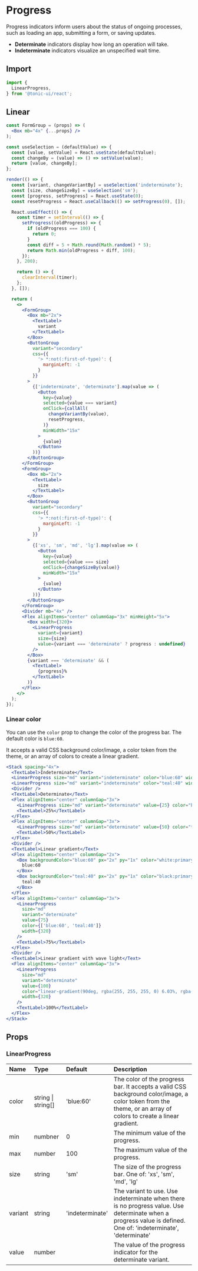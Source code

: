 # Progress

Progress indicators inform users about the status of ongoing processes, such as loading an app, submitting a form, or saving updates.

- **Determinate** indicators display how long an operation will take.
- **Indeterminate** indicators visualize an unspecified wait time.

## Import

```js
import {
  LinearProgress,
} from '@tonic-ui/react';
```

## Linear

```jsx noInline
const FormGroup = (props) => (
  <Box mb="4x" {...props} />
);

const useSelection = (defaultValue) => {
  const [value, setValue] = React.useState(defaultValue);
  const changeBy = (value) => () => setValue(value);
  return [value, changeBy];
};

render(() => {
  const [variant, changeVariantBy] = useSelection('indeterminate');
  const [size, changeSizeBy] = useSelection('sm');
  const [progress, setProgress] = React.useState(0);
  const resetProgress = React.useCallback(() => setProgress(0), []);

  React.useEffect(() => {
    const timer = setInterval(() => {
      setProgress((oldProgress) => {
        if (oldProgress === 100) {
          return 0;
        }
        const diff = 5 + Math.round(Math.random() * 5);
        return Math.min(oldProgress + diff, 100);
      });
    }, 200);

    return () => {
      clearInterval(timer);
    };
  }, []);

  return (
    <>
      <FormGroup>
        <Box mb="2x">
          <TextLabel>
            variant
          </TextLabel>
        </Box>
        <ButtonGroup
          variant="secondary"
          css={{
            '> *:not(:first-of-type)': {
              marginLeft: -1
            }
          }}
        >
          {['indeterminate', 'determinate'].map(value => (
            <Button
              key={value}
              selected={value === variant}
              onClick={callAll(
                changeVariantBy(value),
                resetProgress,
              )}
              minWidth="15x"
            >
              {value}
            </Button>
          ))}
        </ButtonGroup>
      </FormGroup>
      <FormGroup>
        <Box mb="2x">
          <TextLabel>
            size
          </TextLabel>
        </Box>
        <ButtonGroup
          variant="secondary"
          css={{
            '> *:not(:first-of-type)': {
              marginLeft: -1
            }
          }}
        >
          {['xs', 'sm', 'md', 'lg'].map(value => (
            <Button
              key={value}
              selected={value === size}
              onClick={changeSizeBy(value)}
              minWidth="15x"
            >
              {value}
            </Button>
          ))}
        </ButtonGroup>
      </FormGroup>
      <Divider mb="4x" />
      <Flex alignItems="center" columnGap="3x" minHeight="5x">
        <Box width={320}>
          <LinearProgress
            variant={variant}
            size={size}
            value={variant === 'determinate' ? progress : undefined}
          />
        </Box>
        {variant === 'determinate' && (
          <TextLabel>
            {progress}%
          </TextLabel>
        )}
      </Flex>
    </>
  );
});
```

### Linear color

You can use the `color` prop to change the color of the progress bar. The default color is `blue:60`.

It accepts a valid CSS background color/image, a color token from the theme, or an array of colors to create a linear gradient.

```jsx
<Stack spacing="4x">
  <TextLabel>Indeterminate</Text>
  <LinearProgress size="md" variant="indeterminate" color="blue:60" width={320} />
  <LinearProgress size="md" variant="indeterminate" color="teal:40" width={320} />
  <Divider />
  <TextLabel>Determinate</Text>
  <Flex alignItems="center" columnGap="3x">
    <LinearProgress size="md" variant="determinate" value={25} color="blue:60" width={320}/>
    <TextLabel>25%</TextLabel>
  </Flex>
  <Flex alignItems="center" columnGap="3x">
    <LinearProgress size="md" variant="determinate" value={50} color="teal:40" width={320} />
    <TextLabel>50%</TextLabel>
  </Flex>
  <Divider />
  <TextLabel>Linear gradient</Text>
  <Flex alignItems="center" columnGap="2x">
    <Box backgroundColor="blue:60" px="2x" py="1x" color="white:primary">
      blue:60
    </Box>
    <Box backgroundColor="teal:40" px="2x" py="1x" color="black:primary">
      teal:40
    </Box>
  </Flex>
  <Flex alignItems="center" columnGap="3x">
    <LinearProgress
      size="md"
      variant="determinate"
      value={75}
      color={['blue:60', 'teal:40']}
      width={320}
    />
    <TextLabel>75%</TextLabel>
  </Flex>
  <Divider />
  <TextLabel>Linear gradient with wave light</Text>
  <Flex alignItems="center" columnGap="3x">
    <LinearProgress
      size="md"
      variant="determinate"
      value={100}
      color="linear-gradient(90deg, rgba(255, 255, 255, 0) 6.03%, rgba(255, 255, 255, 0.12) 16.32%, rgba(255, 255, 255, 0.12) 42.22%, rgba(255, 255, 255, 0) 60.67%), linear-gradient(90deg, #1E5EDE, #04CAA1)"
      width={320}
    />
    <TextLabel>100%</TextLabel>
  </Flex>
</Stack>
```

## Props

### LinearProgress

| Name | Type | Default | Description |
| :--- | :--- | :------ | :---------- |
| color | string \| string[] | 'blue:60' | The color of the progress bar. It accepts a valid CSS background color/image, a color token from the theme, or an array of colors to create a linear gradient. |
| min | numbner | 0 | The minimum value of the progress. |
| max | number | 100 | The maximum value of the progress. |
| size | string | 'sm' | The size of the progress bar. One of: 'xs', 'sm', 'md', 'lg' |
| variant | string | 'indeterminate' | The variant to use. Use indeterminate when there is no progress value. Use determinate when a progress value is defined. One of: 'indeterminate', 'determinate' |
| value | number |  | The value of the progress indicator for the determinate variant. |
